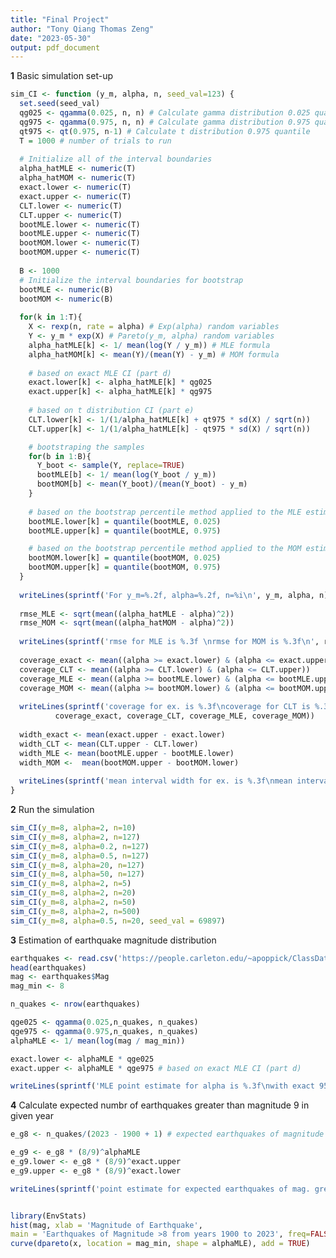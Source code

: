 ```yaml
---
title: "Final Project"
author: "Tony Qiang Thomas Zeng"
date: "2023-05-30"
output: pdf_document
---
```


**1** Basic simulation set-up

```r
sim_CI <- function (y_m, alpha, n, seed_val=123) {
  set.seed(seed_val)
  qg025 <- qgamma(0.025, n, n) # Calculate gamma distribution 0.025 quantile 
  qg975 <- qgamma(0.975, n, n) # Calculate gamma distribution 0.975 quantile 
  qt975 <- qt(0.975, n-1) # Calculate t distribution 0.975 quantile
  T = 1000 # number of trials to run
  
  # Initialize all of the interval boundaries
  alpha_hatMLE <- numeric(T)
  alpha_hatMOM <- numeric(T)
  exact.lower <- numeric(T) 
  exact.upper <- numeric(T)
  CLT.lower <- numeric(T)
  CLT.upper <- numeric(T)
  bootMLE.lower <- numeric(T)
  bootMLE.upper <- numeric(T)
  bootMOM.lower <- numeric(T)
  bootMOM.upper <- numeric(T)
  
  B <- 1000
  # Initialize the interval boundaries for bootstrap
  bootMLE <- numeric(B)
  bootMOM <- numeric(B)
  
  for(k in 1:T){
    X <- rexp(n, rate = alpha) # Exp(alpha) random variables
    Y <- y_m * exp(X) # Pareto(y_m, alpha) random variables
    alpha_hatMLE[k] <- 1/ mean(log(Y / y_m)) # MLE formula
    alpha_hatMOM[k] <- mean(Y)/(mean(Y) - y_m) # MOM formula
     
    # based on exact MLE CI (part d)
    exact.lower[k] <- alpha_hatMLE[k] * qg025
    exact.upper[k] <- alpha_hatMLE[k] * qg975 
    
    # based on t distribution CI (part e)
    CLT.lower[k] <- 1/(1/alpha_hatMLE[k] + qt975 * sd(X) / sqrt(n)) 
    CLT.upper[k] <- 1/(1/alpha_hatMLE[k] - qt975 * sd(X) / sqrt(n)) 

    # bootstraping the samples
    for(b in 1:B){
      Y_boot <- sample(Y, replace=TRUE)
      bootMLE[b] <- 1/ mean(log(Y_boot / y_m))
      bootMOM[b] <- mean(Y_boot)/(mean(Y_boot) - y_m)
    }
    
    # based on the bootstrap percentile method applied to the MLE estimate
    bootMLE.lower[k] = quantile(bootMLE, 0.025)
    bootMLE.upper[k] = quantile(bootMLE, 0.975)

    # based on the bootstrap percentile method applied to the MOM estimate
    bootMOM.lower[k] = quantile(bootMOM, 0.025)
    bootMOM.upper[k] = quantile(bootMOM, 0.975)
  }
  
  writeLines(sprintf('For y_m=%.2f, alpha=%.2f, n=%i\n', y_m, alpha, n))
  
  rmse_MLE <- sqrt(mean((alpha_hatMLE - alpha)^2))
  rmse_MOM <- sqrt(mean((alpha_hatMOM - alpha)^2))
  
  writeLines(sprintf('rmse for MLE is %.3f \nrmse for MOM is %.3f\n', rmse_MLE, rmse_MOM))
  
  coverage_exact <- mean((alpha >= exact.lower) & (alpha <= exact.upper)) # compute for each CI
  coverage_CLT <- mean((alpha >= CLT.lower) & (alpha <= CLT.upper)) 
  coverage_MLE <- mean((alpha >= bootMLE.lower) & (alpha <= bootMLE.upper))
  coverage_MOM <- mean((alpha >= bootMOM.lower) & (alpha <= bootMOM.upper))
  
  writeLines(sprintf('coverage for ex. is %.3f\ncoverage for CLT is %.3f\ncoverage for MLE is %.3f\ncoverage for MOM is %.3f\n', 
          coverage_exact, coverage_CLT, coverage_MLE, coverage_MOM))
  
  width_exact <- mean(exact.upper - exact.lower)
  width_CLT <- mean(CLT.upper - CLT.lower)
  width_MLE <- mean(bootMLE.upper - bootMLE.lower)
  width_MOM <-  mean(bootMOM.upper - bootMOM.lower)
  
  writeLines(sprintf('mean interval width for ex. is %.3f\nmean interval width for CLT is %.3f\nmean interval width for MLE is %.3f\nmean interval width for ex. is %.3f', width_exact, width_CLT, width_MLE,width_MOM))
}
```

**2** Run the simulation

```r
sim_CI(y_m=8, alpha=2, n=10)
sim_CI(y_m=8, alpha=2, n=127)
sim_CI(y_m=8, alpha=0.2, n=127)
sim_CI(y_m=8, alpha=0.5, n=127)
sim_CI(y_m=8, alpha=20, n=127)
sim_CI(y_m=8, alpha=50, n=127)
sim_CI(y_m=8, alpha=2, n=5)
sim_CI(y_m=8, alpha=2, n=20)
sim_CI(y_m=8, alpha=2, n=50)
sim_CI(y_m=8, alpha=2, n=500)
sim_CI(y_m=8, alpha=0.5, n=20, seed_val = 69897)

```

**3** Estimation of earthquake magnitude distribution

```r
earthquakes <- read.csv('https://people.carleton.edu/~apoppick/ClassData/earthquakes_8greater.csv', header = TRUE)
head(earthquakes)
mag <- earthquakes$Mag
mag_min <- 8

n_quakes <- nrow(earthquakes)

qge025 <- qgamma(0.025,n_quakes, n_quakes)
qge975 <- qgamma(0.975,n_quakes, n_quakes)
alphaMLE <- 1/ mean(log(mag / mag_min))

exact.lower <- alphaMLE * qge025
exact.upper <- alphaMLE * qge975 # based on exact MLE CI (part d)

writeLines(sprintf('MLE point estimate for alpha is %.3f\nwith exact 95%%-CI of (%.3f,%.3f)', alphaMLE, exact.lower, exact.upper))
```

**4** Calculate expected numbr of earthquakes greater than magnitude 9 in given year

```r
e_g8 <- n_quakes/(2023 - 1900 + 1) # expected earthquakes of magnitude greater than 8

e_g9 <- e_g8 * (8/9)^alphaMLE
e_g9.lower <- e_g8 * (8/9)^exact.upper
e_g9.upper <- e_g8 * (8/9)^exact.lower

writeLines(sprintf('point estimate for expected earthquakes of mag. greater than 9 is %.3f\nwith exact 95%%-CI of (%.3f,%.3f)', e_g9, e_g9.lower, e_g9.upper))


library(EnvStats)
hist(mag, xlab = 'Magnitude of Earthquake',
main = 'Earthquakes of Magnitude >8 from years 1900 to 2023', freq=FALSE)
curve(dpareto(x, location = mag_min, shape = alphaMLE), add = TRUE)
```